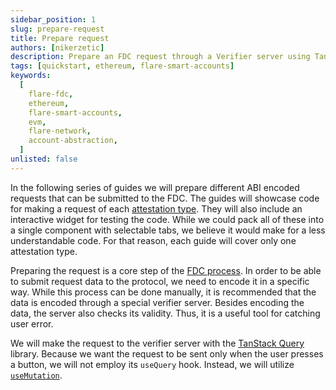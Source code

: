 ```yaml
---
sidebar_position: 1
slug: prepare-request
title: Prepare request
authors: [nikerzetic]
description: Prepare an FDC request through a Verifier server using TanStack Query.
tags: [quickstart, ethereum, flare-smart-accounts]
keywords:
  [
    flare-fdc,
    ethereum,
    flare-smart-accounts,
    evm,
    flare-network,
    account-abstraction,
  ]
unlisted: false
---
```



In the following series of guides we will prepare different ABI encoded requests that can be submitted to the FDC.
The guides will showcase code for making a request of each [attestation type](/fdc/attestation-types/).
They will also include an interactive widget for testing the code.
While we could pack all of these into a single component with selectable tabs, we believe it would make for a less understandable code.
For that reason, each guide will cover only one attestation type.

Preparing the request is a core step of the [FDC process](/fdc/overview).
In order to be able to submit request data to the protocol, we need to encode it in a specific way.
While this process can be done manually, it is recommended that the data is encoded through a special verifier server.
Besides encoding the data, the server also checks its validity.
Thus, it is a useful tool for catching user error.

We will make the request to the verifier server with the [TanStack Query](https://tanstack.com/query/latest/docs/framework/react/overview) library.
Because we want the request to be sent only when the user presses a button, we will not employ its `useQuery` hook.
Instead, we will utilize [`useMutation`](https://tanstack.com/query/latest/docs/framework/react/guides/mutations).
